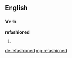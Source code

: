 ==English==
===Verb===
'''refashioned'''
# {{past of|[[refashion]]}}

[[de:refashioned]]
[[mg:refashioned]]